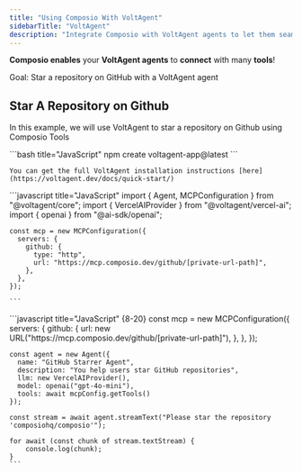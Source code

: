 ```yaml
---
title: "Using Composio With VoltAgent"
sidebarTitle: "VoltAgent"
description: "Integrate Composio with VoltAgent agents to let them seamlessly interact with external apps"
---
```


**Composio enables** your **VoltAgent agents** to **connect** with many **tools**!

<Tip>Goal: Star a repository on GitHub with a VoltAgent agent</Tip>

## Star A Repository on Github
In this example, we will use VoltAgent to star a repository on Github using Composio Tools

<Steps>
  <Step title="Create VoltAgent project">
    ```bash title="JavaScript"
    npm create voltagent-app@latest
    ```

    You can get the full VoltAgent installation instructions [here](https://voltagent.dev/docs/quick-start/)
  </Step>


  <Step title="Import Libraries & Setup MCPConfiguration">
    ```javascript title="JavaScript"
    import { Agent, MCPConfiguration } from "@voltagent/core";
    import { VercelAIProvider } from "@voltagent/vercel-ai";
    import { openai } from "@ai-sdk/openai";

    const mcp = new MCPConfiguration({
      servers: {
        github: {
          type: "http",
          url: "https://mcp.composio.dev/github/[private-url-path]",
        },
      },
    });

    ```
  </Step>

  <Step title="Execute the Agent">
    ```javascript title="JavaScript" {8-20}
    const mcp = new MCPConfiguration({
        servers: {
            github: {
            url: new URL("https://mcp.composio.dev/github/[private-url-path]"),
            },
        },
    });

    const agent = new Agent({
      name: "GitHub Starrer Agent",
      description: "You help users star GitHub repositories",
      llm: new VercelAIProvider(),
      model: openai("gpt-4o-mini"),
      tools: await mcpConfig.getTools()
    });

    const stream = await agent.streamText("Please star the repository 'composiohq/composio'");

    for await (const chunk of stream.textStream) {
        console.log(chunk);
    }
    ```
  </Step>
</Steps>
